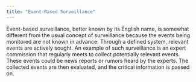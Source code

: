 ```yaml
---
title: "Event-Based Surveillance"
---
```


Event-based surveillance, better known by its English name, is somewhat different from the usual concept of surveillance because the events being monitored are not known in advance. Through a defined system, relevant events are actively sought. An example of such surveillance is an expert commission that regularly meets to collect potentially relevant events. These events could be news reports or rumors heard by the experts. The collected events are then evaluated, and the critical information is passed on.

